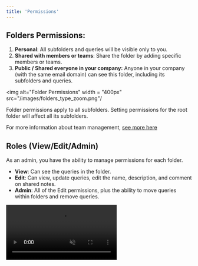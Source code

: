 ```yaml
---
title: 'Permissions'
---
```


## Folders Permissions:

1. **Personal**: All subfolders and queries will be visible only to you.
2. **Shared with members or teams**: Share the folder by adding specific members or teams.
3. **Public / Shared everyone in your company:** Anyone in your company (with the same email domain) can see this folder, including its subfolders and queries.

<img alt="Folder Permissions"
  width = "400px"
  src="/images/folders_type_zoom.png"/
  >


<Note> Folder permissions apply to all subfolders. Setting permissions for the root folder will affect all its subfolders.</Note>

<Note> For more information about team management, [see more here](/team_management)</Note>



## Roles (View/Edit/Admin)
As an admin, you have the ability to manage permissions for each folder.

- **View**: Can see the queries in the folder.
- **Edit**: Can view, update queries, edit the name, description, and comment on shared notes.
- **Admin**: All of the Edit permissions, plus the ability to move queries within folders and remove queries.

<video autoPlay muted loop playsInline className="w-full aspect-video" src="/images/sharewithpermissions.mp4" />

## Access Denied
When a user tries to access a folder/query they don’t have permission for, they will see the owner’s email and can request access. Once the owner approves, the user will be granted access to the folder and queries.

<br></br>

**Have specific permission requests for your organization?**<br></br>
We know how to align permissions with your organization's needs. Let us know [here](https://tally.so/r/nWpzMv).